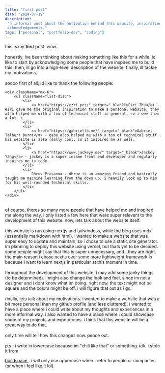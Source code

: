 ```yaml
---
title: "first post"
date: "2024-07-19"
description:
 "a informal post about the motivation behind this website, inspirations and
 acknowledgements."
tags: ["personal", "portfolio-dev", "coding"]
---
```


this is my **first** post. wow. \
\
honestly, ive been thinking about making something like this for a while. id
like to start by acknowledging some people that have inspired me to build this.
then, ill go into a high-level description of the website. finally, ill tackle
my motivations.\
\
soooo first of all, id like to thank the following people:

    <div className="mx-6">
        <ul className="list-disc">
            <li>
                <a href="https://ezri.pet/" target="_blank">Ezri Zhu</a> - ezri gave me the original inspiration to make a personal website. they also helped me with a ton of technical stuff in general, so i owe them a lot. \
            </li>
            <li>
                <a href="https://gabrieltb.me/" target="_blank">Gabriel Talbert Burnt</a> - gabe also helped me with a ton of technical stuff. his website is also really cool, so it inspired me as well.
            </li>
            <li>
                <a href="https://www.jackeyy.me/" target="_blank">Jackey Yang</a> - jackey is a super insane front end developer and regularly inspires me to code.
            </li>
            <li>
                Dhruv Prasanna - dhruv is an amazing friend and basically taught me machine learning from the down up. i heavily look up to him for his well-rounded technical skills.
            </li>
        </ul>
    </div>

\
of course, theres so many more people that have helped me and inspired me along
the way. i only listed a few here that were super relevant to the development of
this website. now, lets talk about the website itself. \
\
this website is run using nextjs and tailwindcss, while the blog uses mdx
(essentially markdown with html). i wanted to make a website that was super easy
to update and maintain, so i chose to use a static site generator. im planning
to deploy this website using vercel, but thats yet to be decided. some people
might say that this is super unnecessary, and...they are right. the main reason
i chose nextjs over some more lightweight framework is because i want to learn
nextjs in particular at this moment in time. \
\
throughout the development of this website, i may add some janky things (to be
determined). i might also change the look and feel, since im not a designer and
i dont know what im doing. right now, the text might not be square and the
colors might be off. i will figure that out as i go. \
\
finally, lets talk about my motivations. i wanted to make a website that was a
bit more personal than my github profile (and less cluttered). i wanted to have
a place where i could write about my thoughts and experiences in a more informal
way. i also wanted to have a place where i could showcase some of my projects
and experiences. i think that this website will be a great way to do that. \
\
only time will tell how this changes now. peace out. \
\
p.s.: i write in lowercase because im "chill like that" or something. idk. i
stole it from

<a href="https://sage.buildspace.so/" target="_blank">
	buildspace
</a>
. i will only use uppercase when i refer to people or companies (or when i feel
like it lol).
